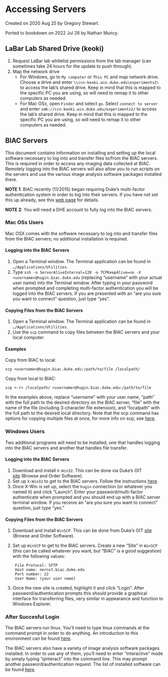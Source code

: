 # Accessing Servers {#access-server}

Created on 2020 Aug 25 by Gregory Stewart.

Ported to bookdown on 2022 Jul 26 by Nathan Muncy.

## LaBar Lab Shared Drive (keoki)

1. Request LaBar lab whitelist permissions from the lab manager 
(can sometimes take 24 hours for the update to push through).
2. Map the network drive
    + For Windows, go to `My computer` or `This PC` and map network drive. 
    Choose a drive and enter `\\ccn-keoki.win.duke.edu\experiments2\` to access 
    the lab's shared drive. Keep in mind that this is mapped to the specific PC 
    you are using, so will need to remap it to other computers as needed.
    + For Mac OSx, open `Finder` and select `go`. Select `connect to server` 
    and enter `smb://ccn-keoki.win.duke.edu/experiments2/` to access the lab's 
    shared drive. Keep in mind that this is mapped to the specific PC you are 
    using, so will need to remap it to other computers as needed.

## BIAC Servers

This document contains information on installing and setting up the local 
software necessary to log into and transfer files to/from the BIAC servers. 
This is required in order to access any imaging data collected at BIAC. 
Remotely logging into the BIAC servers will also allow you to run scripts on 
the servers and use the various image analysis software packages installed there.

**NOTE 1**: BIAC recently (11/2015) began requiring Duke’s multi-factor 
authentication system in order to log into their servers. If you have not set 
this up already, see this 
[web page](https://oit.duke.edu/net-security/security/multi-factor-authentication.php) 
for details.

**NOTE 2**: You will need a DHE account to fully log into the BIAC servers.

### Mac OSx Users

Mac OSX comes with the software necessary to log into and transfer files from 
the BIAC servers; no additional installation is required.

#### Logging into the BIAC Servers

1. Open a Terminal window. The Terminal application can be found in 
  `…/Applications/Utilities`.
2. Type `ssh -o ServerAliveInterval=120 -o TCPKeepAlive=no -X <username>@hugin.biac.duke.edu` 
  (replacing “username” with your actual user name) into the Terminal window. 
  After typing in your password when prompted and completing multi-factor 
  authentication you will be logged into the BIAC servers. If you are presented 
  with an “are you sure you want to connect” question, just type “yes”.
  
#### Copying Files from the BIAC Servers

1. Open a Terminal window. The Terminal application can be found in 
  `…/Applications/Utilities`.
2. Use the `scp` command to copy files between the BIAC servers and your 
  local computer.

#### Examples

Copy from BIAC to local:

`scp <username>@hugin.biac.duke.edu:/path/to/file /localpath/`

Copy from local to BIAC:

`scp <-r> /localpath/ <username>@hugin.biac.duke.edu:/path/to/file`

In the examples above, replace “username” with your user name, “path” with the 
full path to the desired directory on the BIAC server, “file” with the name of 
the file (including 3-character file extension), and “localpath” with the full 
path to the desired local directory. Note that the scp command has options 
for copying multiple files at once, for more info on scp, see [here](http://man7.org/linux/man-pages/man1/scp.1.html).

### Windows Users

Two additional programs will need to be installed, one that handles logging 
into the BIAC servers and another that handles file transfer.

#### Logging into the BIAC Servers

1. Download and install `X-Win32`. This can be done via Duke’s OIT     
  [site](http://oit.duke.edu/comp-print/software/index.php) 
  (Browse and Order Software).
2. Set up `X-Win32` to get to the BIAC servers. Follow the instructions [here](https://wiki.biac.duke.edu/biac:cluster:access).
3. Once X-Win is set up, select the `hugin` connection (or whatever you named 
  it) and click “Launch”. Enter your password/multi-factor authenticate when 
  prompted and you should end up with a BIAC server terminal window. If you 
  receive an “are you sure you want to connect” question, just type “yes.”

#### Copying Files from the BIAC Servers

1. Download and install `WinSCP`. This can be done from Duke’s OIT 
  [site](http://oit.duke.edu/comp-print/software/index.php) 
  (Browse and Order Software).
2. Set up `WinSCP` to get to the BIAC servers. Create a new “Site” in `WinSCP`
  (this can be called whatever you want, but “BIAC” is a good suggestion) with 
  the following values:
  
        File Protocol: SFTP
        Host name: nernst.biac.duke.edu
        Port number: 22
        User Name: (your user name)

3. Once the new site is created, highlight it and click “Login”. After 
  password/authentication prompts this should provide a graphical interface 
  for transferring files, very similar in appearance and function to Windows 
  Explorer.

### After Succesful Login

The BIAC servers run linux. You’ll need to type linux commands at the command 
prompt in order to do anything. An introduction to this environment can be 
found [here](http://linuxcommand.org/lc3_learning_the_shell.php).

The BIAC servers also have a variety of image analysis software packages 
installed. In order to use any of them, you’ll need to enter “interactive” mode 
by simply typing “qinteract” into the command line. This may prompt another 
password/authentication request. The list of installed software can be found 
[here](https://wiki.biac.duke.edu/biac:cluster:packages).



